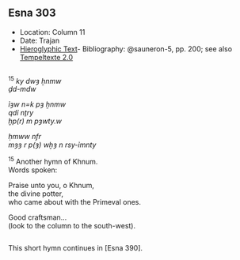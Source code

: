 ## Esna 303 {-}  
  
<style>  
  
  .col2 {  
    columns: 2 320px;         /* number of columns and width in pixels*/  
    -webkit-columns: 2 320px; /* chrome, safari */  
    -moz-columns: 2 320px;    /* firefox */  
    -webkit-column-break-inside: avoid;  
    -page-break-inside: avoid;  
    -break-inside: avoid;  
  }  
  
</style>  

- Location: Column 11
- Date: Trajan 
- [Hieroglyphic Text](https://www.ifao.egnet.net/uploads/publications/enligne/Temples-Esna003.pdf#page=264){target="_blank"}- Bibliography: @sauneron-5, pp. 200; see also [Tempeltexte 2.0](http://www.tempeltexte.uni-tuebingen.de/portal/#/text-detail/1157){target="_blank"}

<div class="col2">  

^15^ *ky dwȝ ẖnmw  *  
*ḏd-mdw  *  
    
*ỉȝw n=k pȝ ẖnmw  *  
*qdỉ nṯry  *  
*ḫp(r) m pȝwty.w  *  
      
*ḥmww nfr  *  
*mȝȝ r p(ȝ) wḫȝ n rsy-ỉmnty  *  
  
^15^ Another hymn of Khnum.  
Words spoken:  
  
Praise unto you, o Khnum,  
the divine potter,  
who came about with the Primeval ones.  
  
Good craftsman...   
(look to the column to the south-west).  
  
</div>
  
This short hymn continues in [Esna 390].